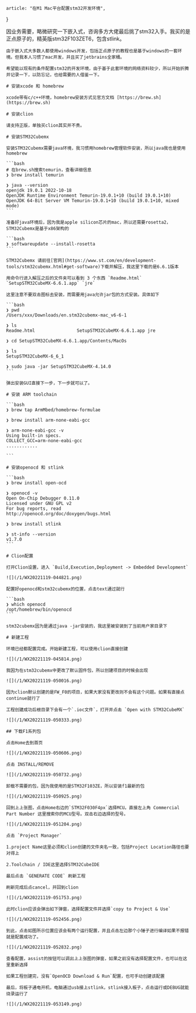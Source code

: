 
    article: "在M1 Mac平台配置stm32开发环境",
}

<Layout meta={meta}>
    因业务需要，略微研究一下嵌入式，咨询多方大佬最后挑了stm32入手。我买的是正点原子的，精英版stm32F103ZET6，包含stlink。

    由于嵌入式大多数人都使用windows开发，包括正点原子的教程也是基于windows的一套环境。但我本人习惯了mac开发，并且买了jetbrains全家桶。

    希望能以现有的条件配置stm32的开发环境，由于基于此套环境的网络资料较少，所以开始折腾并记录一下，以防忘记，也给需要的人借鉴一下。

    # 安装xcode 和 homebrew

    xcode带有c/c++环境，homebrew安装方式见官方文档 [https://brew.sh](https://brew.sh)

    # 安装clion

    请支持正版，单独买clion其实并不贵。

    # 安装STM32Cubemx

    安装STM32Cubemx需要java环境，我习惯用homebrew管理软件安装，所以java我也是使用homebrew

    ```bash
    # 在brew.sh搜索temurin，查看详细信息
    ❯ brew install temurin

    ❯ java --version
    openjdk 19.0.1 2022-10-18
    OpenJDK Runtime Environment Temurin-19.0.1+10 (build 19.0.1+10)
    OpenJDK 64-Bit Server VM Temurin-19.0.1+10 (build 19.0.1+10, mixed mode)
    ```

    准备好java环境后，因为我是apple silicon芯片的mac，所以还需要rosetta2，STM32Cubemx是基于x86架构的

    ```bash
    ❯ softwareupdate --install-rosetta
    ```

    STM32Cubemx 请前往[官网](https://www.st.com/en/development-tools/stm32cubemx.html#get-software)下载并解压，我这里下载的是6.6.1版本

    用命令行进入解压之后的文件夹可以看到 3 个东西 `Readme.html` `SetupSTM32CubeMX-6.6.1.app` `jre`

    这里注意不要双击图标去安装，而需要用java允许jar包的方式安装。具体如下

    ```bash
    ❯ pwd
    /Users/xxx/Downloads/en.stm32cubemx-mac_v6-6-1

    ❯ ls
    Readme.html                SetupSTM32CubeMX-6.6.1.app jre

    ❯ cd SetupSTM32CubeMX-6.6.1.app/Contents/MacOs

    ❯ ls
    SetupSTM32CubeMX-6_6_1

    ❯ sudo java -jar SetupSTM32CubeMX-4.14.0
    ```

    弹出安装GUI直接下一步，下一步就可以了。

    # 安装 ARM toolchain

    ```bash
    ❯ brew tap ArmMbed/homebrew-formulae

    ❯ brew install arm-none-eabi-gcc

    ❯ arm-none-eabi-gcc -v
    Using built-in specs.
    COLLECT_GCC=arm-none-eabi-gcc
    ............

    ```

    # 安装openocd 和 stlink

    ```bash
    ❯ brew install open-ocd

    ❯ openocd -v
    Open On-Chip Debugger 0.11.0
    Licensed under GNU GPL v2
    For bug reports, read
    http://openocd.org/doc/doxygen/bugs.html

    ❯ brew install stlink

    ❯ st-info --version
    v1.7.0
    ```

    # Clion配置

    打开Clion设置，进入 `Build,Execution,Deployment -> Embedded Development`

    ![](/1/WX20221119-044821.png)

    配置好openocd和stm32cubemx的位置，点击text通过就行

    ```bash
    ❯ which openocd
    /opt/homebrew/bin/openocd
    ```

    stm32cubemx因为是通过java -jar安装的，我这里被安装到了当前用户家目录下

    # 新建工程

    环境已经都配置完成。开始新建工程，可以使用clion直接创建

    ![](/1/WX20221119-045814.png)

    我因为在stm32cubemx中更改了默认固件包，所以创建项目的时候会出现

    ![](/1/WX20221119-050016.png)

    因为clion默认创建的是FW_F0的项目，如果大家没有更改则不会有这个问题。如果有直接点continue就行了

    工程创建成功后根目录下会有一个`.ioc文件`，打开并点击 `Open with STM32CubeMX`

    ![](/1/WX20221119-050333.png)

    ## 下载F1系列包

    点击Home去到首页

    ![](/1/WX20221119-050606.png)

    点击 INSTALL/REMOVE

    ![](/1/WX20221119-050732.png)

    卸载不需要的包，因为我使用的是STM32F103ZE，所以安装f1最新的包

    ![](/1/WX20221119-050925.png)

    回到上上张图，点击Home右边的`STM32F030F4px`选择MCU。直接左上角 Commercial Part Number 这里搜索你的MCU型号。双击右边选择的型号。

    ![](/1/WX20221119-051204.png)

    点击 `Project Manager`

    1.project Name这里必须和clion创建的文件夹名一致，包括Project Location路径也要对得上

    2.Toolchain / IDE这里选择STM32CubeIDE

    最后点击 `GENERATE CODE` 刷新工程

    刷新完成后点cancel，并回到clion

    ![](/1/WX20221119-051753.png)

    此时clion应该会弹出如下弹窗，选择配置文件并选择`copy to Project & Use`

    ![](/1/WX20221119-052456.png)

    到此，点击如图所示位置应该会有两个运行配置，并且点击左边那个小锤子进行编译如果不报错就是配置成功了。

    ![](/1/WX20221119-052832.png)

    查看配置，assist的按钮可以调出上上张图的弹窗，如果之前没有选择配置文件，也可以在这里重新选择

    如果工程创建完，没有`OpenOCD Download & Run`配置，也可手动创建该配置

    最后，将板子通电开机，电脑通过usb接上stlink，stlink接入板子，点击运行或DEBUG就能烧录运行了

    ![](/1/WX20221119-053149.png)

</Layout>
